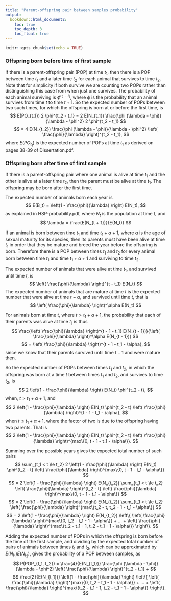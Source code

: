```yaml
---
title: "Parent-offspring pair between samples probability"
output:
  bookdown::html_document2:
    toc: true
    toc_depth: 3
    toc_float: true
---
```


```r
knitr::opts_chunk$set(echo = TRUE)
```

### Offspring born before time of first sample

If there is a parent-offspring pair (POP) at time $t_1$, then there is a POP between time $t_1$ and a later time $t_2$ for each animal that survives to time $t_2$.  Note that for simplicity if both survive we are counting two POPs rather than distinguishing this case from when just one survives.  The probability of each animal surviving is $\phi^{t_2 - t_1}$, where $\phi$ is the probability that an animal survives from time $t$ to time $t + 1$.  So the expected number of POPs between two such times, for which the offspring is born at or before the first time, is
$$ E(PO_{t_1}) 2 \phi^{t_2 - t_1} = 2 E(N_{t_1}) \frac{\phi (\lambda - \phi)}{\lambda - \phi^2} 2 \phi^{t_2 - t_1} $$
$$ = 4 E(N_{t_2}) \frac{\phi (\lambda - \phi)}{\lambda - \phi^2} \left( \frac{\phi}{\lambda} \right)^{t_2 - t_1}, $$
where $E(PO_{t_1})$ is the expected number of POPs at time $t_1$ as derived on pages 38-39 of Dissertation.pdf.

### Offspring born after time of first sample

If there is a parent-offspring pair where one animal is alive at time $t_1$ and the other is alive at a later time $t_2$, then the parent must be alive at time $t_1$.  The offspring may be born after the first time.

The expected number of animals born each year is 
$$ E(B_t) = \left(1 - \frac{\phi}{\lambda} \right) E(N_t), $$
as explained in HSP-probability.pdf, where $N_t$ is the population at time $t$, and 
$$ \lambda = \frac{E(N_{t + 1})}{E(N_t)} $$

If an animal is born between time $t_1$ and time $t_1 + \alpha + 1$, where $\alpha$ is the age of sexual maturity for its species, then its parents must have been alive at time $t_1$ in order that they be mature and breed the year before the offspring is born.  Therefore there is a POP between times $t_1$ and $t_2$ for every animal born between time $t_1$ and time $t_1 + \alpha + 1$ and surviving to time $t_2$.

The expected number of animals that were alive at time $t_1$, and survived until time $t$, is
$$ \left( \frac{\phi}{\lambda} \right)^{t - t_1} E(N_t) $$
The expected number of animals that are mature at time $t$ is the expected number that were alive at time $t - \alpha$, and survived until time $t$, that is
$$ \left( \frac{\phi}{\lambda} \right)^\alpha E(N_t) $$

For animals born at time $t$, where $t > t_1 + \alpha + 1$, the probability that each of their parents was alive at time $t_1$ is thus 
$$ \frac{\left( \frac{\phi}{\lambda} \right)^{t - 1 - t_1} E(N_{t - 1})}{\left( \frac{\phi}{\lambda} \right)^\alpha E(N_{t - 1})} $$
$$ = \left( \frac{\phi}{\lambda} \right)^{t - 1 - t_1 - \alpha}, $$
since we know that their parents survived until time $t - 1$ and were mature then.

So the expected number of POPs between times $t_1$ and $t_2$, in which the offspring was born at a time $t$ between times $t_1$ and $t_2$, and survives to time $t_2$, is
$$ 2 \left(1 - \frac{\phi}{\lambda} \right) E(N_t) \phi^{t_2 - t}, $$
when, $t > t_1 + \alpha + 1$, and
$$ 2 \left(1 - \frac{\phi}{\lambda} \right) E(N_t) \phi^{t_2 - t} \left( \frac{\phi}{\lambda} \right)^{t - 1 - t_1 - \alpha}, $$
when $t \le t_1 + \alpha + 1$, where the factor of two is due to the offspring having two parents.  That is 
$$ 2 \left(1 - \frac{\phi}{\lambda} \right) E(N_t) \phi^{t_2 - t} \left( \frac{\phi}{\lambda} \right)^{max\{0, t - 1 - t_1 - \alpha\}}. $$

Summing over the possible years gives the expected total number of such pairs 
$$ \sum_{t_1 < t \le t_2} 2 \left(1 - \frac{\phi}{\lambda} \right) E(N_t) \phi^{t_2 - t} \left( \frac{\phi}{\lambda} \right)^{max\{0, t - 1 - t_1 - \alpha\}} $$
$$ = 2 \left(1 - \frac{\phi}{\lambda} \right) E(N_{t_2}) \sum_{t_1 < t \le t_2} \left( \frac{\phi}{\lambda} \right)^{t_2 - t} \left( \frac{\phi}{\lambda} \right)^{max\{0, t - 1 - t_1 - \alpha\}} $$
$$ = 2 \left(1 - \frac{\phi}{\lambda} \right) E(N_{t_2}) \sum_{t_1 < t \le t_2} \left( \frac{\phi}{\lambda} \right)^{max\{t_2 - t, t_2 - 1 - t_1 - \alpha\}} $$
$$ = 2 \left(1 - \frac{\phi}{\lambda} \right) E(N_{t_2}) \left\{ \left( \frac{\phi}{\lambda} \right)^{max\{0, t_2 - t_1 - 1 - \alpha\}} + ... + \left( \frac{\phi}{\lambda} \right)^{max\{t_2 - t_1 - 1, t_2 - t_1 - 1 - \alpha\}} \right\}. $$

Adding the expected number of POPs in which the offspring is born before the time of the first sample, and dividing by the expected total number of pairs of animals between times $t_1$ and $t_2$, which can be approximated by $E(N_{t_1}) E(N_{t_2})$, gives the probability of a POP between samples, as
$$ P(POP_{t_1, t_2}) = \frac{4}{E(N_{t_1})} \frac{\phi (\lambda - \phi)}{\lambda - \phi^2} \left( \frac{\phi}{\lambda} \right)^{t_2 - t_1} + $$
$$ \frac{2}{E(N_{t_1})} \left(1 - \frac{\phi}{\lambda} \right) \left\{ \left( \frac{\phi}{\lambda} \right)^{max\{0, t_2 - t_1 - 1 - \alpha\}} + ... + \left( \frac{\phi}{\lambda} \right)^{max\{t_2 - t_1 - 1, t_2 - t_1 - 1 - \alpha\}} \right\}. $$


